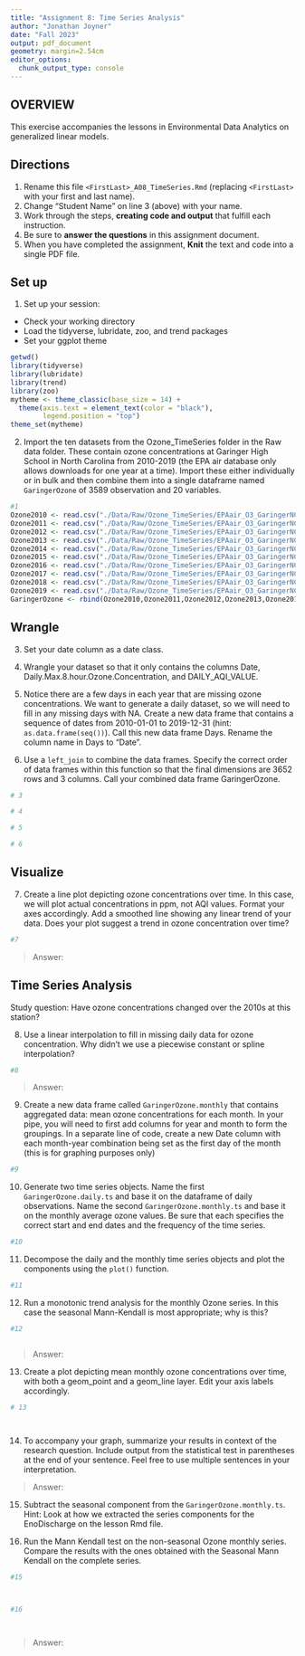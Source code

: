 ```yaml
---
title: "Assignment 8: Time Series Analysis"
author: "Jonathan Joyner"
date: "Fall 2023"
output: pdf_document
geometry: margin=2.54cm
editor_options: 
  chunk_output_type: console
---
```


## OVERVIEW

This exercise accompanies the lessons in Environmental Data Analytics on generalized linear models. 

## Directions
1. Rename this file `<FirstLast>_A08_TimeSeries.Rmd` (replacing `<FirstLast>` with your first and last name).
2. Change "Student Name" on line 3 (above) with your name.
3. Work through the steps, **creating code and output** that fulfill each instruction.
4. Be sure to **answer the questions** in this assignment document.
5. When you have completed the assignment, **Knit** the text and code into a single PDF file.

## Set up 
1. Set up your session:

* Check your working directory
* Load the tidyverse, lubridate, zoo, and trend packages
* Set your ggplot theme

```r
getwd()
library(tidyverse)
library(lubridate)
library(trend)
library(zoo)
mytheme <- theme_classic(base_size = 14) +
  theme(axis.text = element_text(color = "black"), 
        legend.position = "top")
theme_set(mytheme)
```


2. Import the ten datasets from the Ozone_TimeSeries folder in the Raw data folder. These contain ozone concentrations at Garinger High School in North Carolina from 2010-2019 (the EPA air database only allows downloads for one year at a time). Import these either individually or in bulk and then combine them into a single dataframe named `GaringerOzone` of 3589 observation and 20 variables. 

```r
#1
Ozone2010 <- read.csv("./Data/Raw/Ozone_TimeSeries/EPAair_O3_GaringerNC2010_raw.csv",stringsAsFactors = TRUE)
Ozone2011 <- read.csv("./Data/Raw/Ozone_TimeSeries/EPAair_O3_GaringerNC2011_raw.csv",stringsAsFactors = TRUE)
Ozone2012 <- read.csv("./Data/Raw/Ozone_TimeSeries/EPAair_O3_GaringerNC2012_raw.csv",stringsAsFactors = TRUE)
Ozone2013 <- read.csv("./Data/Raw/Ozone_TimeSeries/EPAair_O3_GaringerNC2013_raw.csv",stringsAsFactors = TRUE)
Ozone2014 <- read.csv("./Data/Raw/Ozone_TimeSeries/EPAair_O3_GaringerNC2014_raw.csv",stringsAsFactors = TRUE)
Ozone2015 <- read.csv("./Data/Raw/Ozone_TimeSeries/EPAair_O3_GaringerNC2015_raw.csv",stringsAsFactors = TRUE)
Ozone2016 <- read.csv("./Data/Raw/Ozone_TimeSeries/EPAair_O3_GaringerNC2016_raw.csv",stringsAsFactors = TRUE)
Ozone2017 <- read.csv("./Data/Raw/Ozone_TimeSeries/EPAair_O3_GaringerNC2017_raw.csv",stringsAsFactors = TRUE)
Ozone2018 <- read.csv("./Data/Raw/Ozone_TimeSeries/EPAair_O3_GaringerNC2018_raw.csv",stringsAsFactors = TRUE)
Ozone2019 <- read.csv("./Data/Raw/Ozone_TimeSeries/EPAair_O3_GaringerNC2019_raw.csv",stringsAsFactors = TRUE)
GaringerOzone <- rbind(Ozone2010,Ozone2011,Ozone2012,Ozone2013,Ozone2014,Ozone2015,Ozone2016,Ozone2017,Ozone2018,Ozone2019)
```

## Wrangle

3. Set your date column as a date class.

4. Wrangle your dataset so that it only contains the columns Date, Daily.Max.8.hour.Ozone.Concentration, and DAILY_AQI_VALUE. 

5. Notice there are a few days in each year that are missing ozone concentrations. We want to generate a daily dataset, so we will need to fill in any missing days with NA. Create a new data frame that contains a sequence of dates from 2010-01-01 to 2019-12-31 (hint: `as.data.frame(seq())`). Call this new data frame Days. Rename the column name in Days to "Date".

6. Use a `left_join` to combine the data frames. Specify the correct order of data frames within this function so that the final dimensions are 3652 rows and 3 columns. Call your combined data frame GaringerOzone. 

```r
# 3

# 4

# 5

# 6


```

## Visualize

7. Create a line plot depicting ozone concentrations over time. In this case, we will plot actual concentrations in ppm, not AQI values. Format your axes accordingly. Add a smoothed line showing any linear trend of your data. Does your plot suggest a trend in ozone concentration over time?

```r
#7

```

>Answer:

## Time Series Analysis

Study question: Have ozone concentrations changed over the 2010s at this station? 

8. Use a linear interpolation to fill in missing daily data for ozone concentration. Why didn't we use a piecewise constant or spline interpolation?

```r
#8

```

> Answer: 


9. Create a new data frame called `GaringerOzone.monthly` that contains aggregated data: mean ozone concentrations for each month. In your pipe, you will need to first add columns for year and month to form the groupings. In a separate line of code, create a new Date column with each month-year combination being set as the first day of the month (this is for graphing purposes only)

```r
#9

```


10. Generate two time series objects. Name the first `GaringerOzone.daily.ts` and base it on the dataframe of daily observations. Name the second `GaringerOzone.monthly.ts` and base it on the monthly average ozone values. Be sure that each specifies the correct start and end dates and the frequency of the time series.

```r
#10

```


11. Decompose the daily and the monthly time series objects and plot the components using the `plot()` function.

```r
#11


```


12. Run a monotonic trend analysis for the monthly Ozone series. In this case the seasonal Mann-Kendall is most appropriate; why is this?

```r
#12



```

> Answer: 

13. Create a plot depicting mean monthly ozone concentrations over time, with both a geom_point and a geom_line layer. Edit your axis labels accordingly.

```r
# 13




```

14. To accompany your graph, summarize your results in context of the research question. Include output from the statistical test in parentheses at the end of your sentence. Feel free to use multiple sentences in your interpretation.

> Answer: 

15. Subtract the seasonal component from the `GaringerOzone.monthly.ts`. Hint: Look at how we extracted the series components for the EnoDischarge on the lesson Rmd file.

16. Run the Mann Kendall test on the non-seasonal Ozone monthly series. Compare the results with the ones obtained with the Seasonal Mann Kendall on the complete series.

```r
#15



#16




```

> Answer: 
